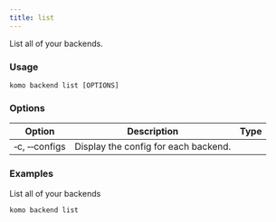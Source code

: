 ```yaml
---
title: list
---
```


List all of your backends.

### Usage

`komo backend list [OPTIONS]`

### Options

| Option                              	    | Description                                        | Type 	|
|-----------------------------------------  |--------------------------------------------------- |------	|
| &#x2011;c, &#x2011;&#x2011;configs 	    | Display the config for each backend.               |       	|


### Examples

List all of your backends
```bash
komo backend list
```